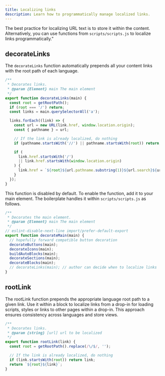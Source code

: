 ```yaml
---
title: Localizing links
description: Learn how to programmatically manage localized links.
---
```


The best practice for localizing URL text is to store it within the content. Alternatively, you can use functions from `scripts/scripts.js` to localize links programmatically."

## decorateLinks

The `decorateLinks` function automatically prepends all your content links with the root path of each language.

```js
/**
 * Decorates links.
 * @param {Element} main The main element
 */
export function decorateLinks(main) {
  const root = getRootPath();
  if (root === '/') return;
  const links = main.querySelectorAll('a');

  links.forEach((link) => {
    const url = new URL(link.href, window.location.origin);
    const { pathname } = url;

    // If the link is already localized, do nothing
    if (pathname.startsWith('//') || pathname.startsWith(root)) return;

    if (
      link.href.startsWith('/')
      || link.href.startsWith(window.location.origin)
    ) {
      link.href = `${root}${url.pathname.substring(1)}${url.search}${url.hash}`;
    }
  });
}
```

This function is disabled by default. To enable the function, add it to your main element. The boilerplate handles it within `scripts/scripts.js` as follows.


```js
/**
 * Decorates the main element.
 * @param {Element} main The main element
 */
// eslint-disable-next-line import/prefer-default-export
export function decorateMain(main) {
  // hopefully forward compatible button decoration
  decorateButtons(main);
  decorateIcons(main);
  buildAutoBlocks(main);
  decorateSections(main);
  decorateBlocks(main);
  // decorateLinks(main); // author can decide when to localize links
}
```

## rootLink

The rootLink function prepends the appropriate language root path to a given link. Use it within a block to localize links from a drop-in for loading scripts, styles or links to other pages within a drop-in. This approach ensures consistency across languages and store views.


```js
/**
 * Decorates links.
 * @param {string} [url] url to be localized
 */
export function rootLink(link) {
  const root = getRootPath().replace(/\/$/, '');

  // If the link is already localized, do nothing
  if (link.startsWith(root)) return link;
  return `${root}${link}`;
}
```
